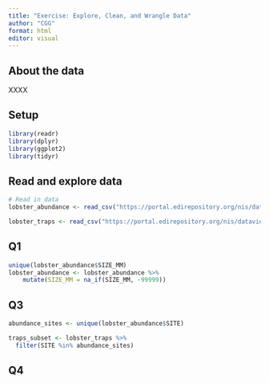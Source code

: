 ```yaml
---
title: "Exercise: Explore, Clean, and Wrangle Data"
author: "CGG"
format: html
editor: visual
---
```


## About the data
XXXX

## Setup

```r
library(readr)
library(dplyr)
library(ggplot2)
library(tidyr)
```

## Read and explore data
```r
# Read in data
lobster_abundance <- read_csv("https://portal.edirepository.org/nis/dataviewer?packageid=knb-lter-sbc.77.8&entityid=f32823fba432f58f66c06b589b7efac6")

lobster_traps <- read_csv("https://portal.edirepository.org/nis/dataviewer?packageid=knb-lter-sbc.77.8&entityid=66dd61c75bda17c23a3bce458c56ed84")
```

## Q1
```r
unique(lobster_abundance$SIZE_MM)
lobster_abundance <- lobster_abundance %>% 
    mutate(SIZE_MM = na_if(SIZE_MM, -99999))
```

## Q3
```r
abundance_sites <- unique(lobster_abundance$SITE)

traps_subset <- lobster_traps %>% 
  filter(SITE %in% abundance_sites)
```

## Q4
```r

```


